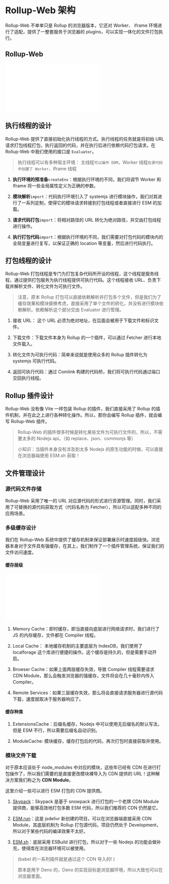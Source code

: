 
# Rollup-Web 架构

Rollup-Web 不单单只是 Rollup 的浏览器版本，它还对 Worker、 iframe 环境进行了适配，提供了一整套服务于浏览器的 plugins，可以实现一体化的文件打包执行。

## Rollup-Web

<Embed src="/doc/zh_cn/Guide/assets/implementation.drawio" autoheight></Embed>

## 执行线程的设计

Rollup-Web 提供了直接初始化执行线程的方式。执行线程的任务就是将初始 URL 请求打包线程打包，执行返回的代码，并在执行后进行依赖代码打包请求。在 Rollup-Web 中我们使用的接口是 `Evaluator`。

> 执行线程可以有多种宿主环境： 主线程`可以操作 DOM`，Worker 线程`在源代码中创建了 Worker`、Iframe 线程

1. **执行环境的预准备**`createEnv`：根据执行环境的不同，我们将调节 Worker 和 Iframe 将一些全局属性定义为正确的参数。

2. **模块解析**`import`：代码执行环境引入了 systemjs 进行模块操作，我们对其进行了一系列定制，使得它的模块请求转接到打包线程或者直接进行 ESM 的加载。

3. **请求代码打包**`import`：将相对路径的 URL 转化为绝对路径，并交由打包线程进行操作。

4. **执行打包代码**`import`：根据执行环境的不同，我们需要对打包代码的模块内的全局变量进行复写，以保证正确的 location 等变量，然后进行代码执行。

## 打包线程的设计

Rollup-Web 打包线程是专门为打包复杂代码所开设的线程，这个线程是服务线程，通过提供打包服务为执行线程提供可执行代码。这个线程接收 URL、负责下载并解析文件、转化文件为可执行文件。

> 注意，原本 Rollup 打包可以直接依赖解析并打包多个文件，但是我们为了缓存效果和模块替换考虑，直接采用了单个文件的转化，并没有进行模块依赖解析。依赖解析这个部分交由 Evaluator 进行管理。

1. 接收 URL： 这个 URL 必须为绝对地址，在后面会被用于下载文件和标识文件。

2. 下载文件：下载文件本身为 Rollup 的一个插件，可以通过 Fetcher 进行本地文件载入。

3. 转化文件为可执行代码：简单来说就是使用众多的 Rollup 插件转化为 systemjs 可执行代码。

4. 返回可执行代码：通过 Comlink 构建的代码桥，我们将可执行代码通过端口交回执行线程。

## Rollup 插件设计

Rollup-Web 没有像 Vite 一样包装 Rollup 的插件，我们直接采用了 Rollup 的插件机制，并在此之上进行各种转化操作。所以，那你会编写 Rollup 插件，就会编写 Rollup-Web 插件。

> Rollup-Web 的插件很多时候是转化某些文件为可执行文件的，所以，不需要太多的 Nodejs api。（如 replace、json、commonjs 等）
>
> 小知识：当插件本身没有涉及到太多 Nodejs 的原生功能的时候，可以直接在浏览器端使用 ESM.sh 获取！

## 文件管理设计

### 源代码文件存储

Rollup-Web 采用了唯一的 URL 对应源代码的形式进行资源管理。同时，我们采用了可替换的源代码获取方式（代码名称为 Fetcher），所以可以适配多种不同的应用场景。

### 多级缓存设计

我们在 Rollup-Web 系统中提供了缓存机制来保证部署展示时速度超级快。浏览器本身对于文件具有强缓存，在其上，我们制作了一个插件管理系统，保证我们的文件访问速度。

#### 缓存层级

<Embed src="/doc/zh_cn/Guide/assets/CacheSystem.drawio" autoheight></Embed>

1. Memory Cache：即时缓存，即当直接向底层进行网络请求时，我们进行了 JS 的内存缓存，文件都在 Compiler 线程。

2. Local Cache： 本地缓存机制的主要底层为 IndexDB，我们使用了 localforage 这个库进行便捷的操作。这个缓存是持久的，但是需要手动开启。

3. Browser Cache：如果上面两层缓存失效，导致 Compiler 线程需要请求 CDN Module，那么会触发浏览器的强缓存，文件将会在几十毫秒内传入 Compiler。

4. Remote Services：如果三层缓存失效，那么将会直接请求服务器进行源代码下载，速度就取决于服务器响应了。

#### 缓存种类

1. ExtensionsCache：后缀名缓存，Nodejs 中可以使用无后缀名的默认写法，但是 ESM 不行，所以需要后缀名自动识别。

2. ModuleCache: 模块缓存，缓存打包后的代码，再次打包时直接获取并使用。

### 模块文件下载

对于原本应该处于 node_modules 中对应的模块，这些年已经有 CDN 在进行打包操作了，所以我们需要的是直接更改模块裸导入为 CDN 提供的 URL！这种解决方案我们称之为 **CDN Module**。

这里介绍一些可以进行 ESM 打包的 CDN 提供商。

1. [Skypack](https://cdn.skypack.dev)：Skypack 是基于 snowpack 进行打包的一个老牌 CDN Module 提供商，能够高效地打包多数 ESM 代码，所以我们推荐的 CDN 仍然是它。

2. [ESM.run](https://www.jsdelivr.com/esm)：这是 jsdelivr 新创建的项目，可以在浏览器端直接采用 CDN Module，其底层机制为 Rollup 打包源代码，项目仍然处于 Development，所以对于某些代码的编译效果不太好。

3. [ESM.sh](https://esm.sh/)：底层采用 ESBuild 进行打包，所以对于一些 Nodejs 的功能会做补充，使得库在浏览器环境可以被使用。

> (babel 的一系列插件就是通过这个 CDN 导入的! )
>
> 原本是用于 Deno 的，Deno 的实现目标是浏览器环境，所以大致也可以在浏览器里面。
